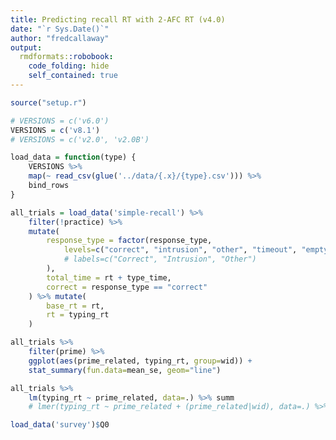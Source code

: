 ```yaml
---
title: Predicting recall RT with 2-AFC RT (v4.0)
date: "`r Sys.Date()`"
author: "fredcallaway"
output:
  rmdformats::robobook:
    code_folding: hide
    self_contained: true
---
```



```r
source("setup.r")

# VERSIONS = c('v6.0')
VERSIONS = c('v8.1')
# VERSIONS = c('v2.0', 'v2.0B')

load_data = function(type) {
    VERSIONS %>% 
    map(~ read_csv(glue('../data/{.x}/{type}.csv'))) %>% 
    bind_rows
}

all_trials = load_data('simple-recall') %>% 
    filter(!practice) %>% 
    mutate(
        response_type = factor(response_type, 
            levels=c("correct", "intrusion", "other", "timeout", "empty"),
            # labels=c("Correct", "Intrusion", "Other")
        ),
        total_time = rt + type_time,
        correct = response_type == "correct"
    ) %>% mutate(
        base_rt = rt,
        rt = typing_rt
    )
```

```r
all_trials %>% 
    filter(prime) %>% 
    ggplot(aes(prime_related, typing_rt, group=wid)) +
    stat_summary(fun.data=mean_se, geom="line")
```

```r
all_trials %>% 
    lm(typing_rt ~ prime_related, data=.) %>% summ
    # lmer(typing_rt ~ prime_related + (prime_related|wid), data=.) %>% summ
```

```r
load_data('survey')$Q0


```

